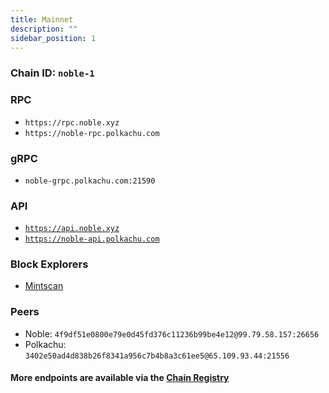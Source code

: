 ```yaml
---
title: Mainnet
description: ""
sidebar_position: 1
---
```


### Chain ID: `noble-1`

### RPC
- `https://rpc.noble.xyz`
- `https://noble-rpc.polkachu.com`

### gRPC
- `noble-grpc.polkachu.com:21590`

### API
- [`https://api.noble.xyz`](https://api.noble.xyz)
- [`https://noble-api.polkachu.com`](https://noble-api.polkachu.com)

### Block Explorers
- [Mintscan](https://www.mintscan.io/noble)

### Peers
- Noble: `4f9df51e0800e79e0d45fd376c11236b99be4e12@99.79.58.157:26656`
- Polkachu: `3402e50ad4d838b26f8341a956c7b4b8a3c61ee5@65.109.93.44:21556`

#### More endpoints are available via the [Chain Registry](https://github.com/cosmos/chain-registry/tree/master/noble)
